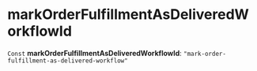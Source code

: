
# markOrderFulfillmentAsDeliveredWorkflowId

 `Const` **markOrderFulfillmentAsDeliveredWorkflowId**: `"mark-order-fulfillment-as-delivered-workflow"`
